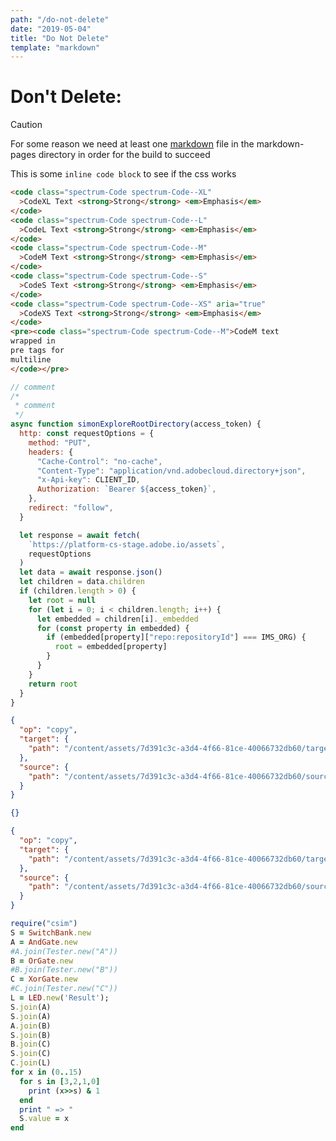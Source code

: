 ```yaml
---
path: "/do-not-delete"
date: "2019-05-04"
title: "Do Not Delete"
template: "markdown"
---
```


# Don't Delete:

> [!CAUTION]
>
> For some reason we need at least one [markdown](https://example.com) file in the markdown-pages directory in order for the build to succeed

This is some `inline code block` to see if the css works

```html
<code class="spectrum-Code spectrum-Code--XL"
  >CodeXL Text <strong>Strong</strong> <em>Emphasis</em>
</code>
<code class="spectrum-Code spectrum-Code--L"
  >CodeL Text <strong>Strong</strong> <em>Emphasis</em>
</code>
<code class="spectrum-Code spectrum-Code--M"
  >CodeM Text <strong>Strong</strong> <em>Emphasis</em>
</code>
<code class="spectrum-Code spectrum-Code--S"
  >CodeS Text <strong>Strong</strong> <em>Emphasis</em>
</code>
<code class="spectrum-Code spectrum-Code--XS" aria="true"
  >CodeXS Text <strong>Strong</strong> <em>Emphasis</em>
</code>
<pre><code class="spectrum-Code spectrum-Code--M">CodeM text
wrapped in
pre tags for
multiline
</code></pre>
```

```javascript {tabGroup: test}{tabName: JS}
// comment
/*
 * comment
 */
async function simonExploreRootDirectory(access_token) {
  http: const requestOptions = {
    method: "PUT",
    headers: {
      "Cache-Control": "no-cache",
      "Content-Type": "application/vnd.adobecloud.directory+json",
      "x-Api-key": CLIENT_ID,
      Authorization: `Bearer ${access_token}`,
    },
    redirect: "follow",
  }

  let response = await fetch(
    `https://platform-cs-stage.adobe.io/assets`,
    requestOptions
  )
  let data = await response.json()
  let children = data.children
  if (children.length > 0) {
    let root = null
    for (let i = 0; i < children.length; i++) {
      let embedded = children[i]._embedded
      for (const property in embedded) {
        if (embedded[property]["repo:repositoryId"] === IMS_ORG) {
          root = embedded[property]
        }
      }
    }
    return root
  }
}
```

```json {tabGroup: test}{tabName: JSON}
{
  "op": "copy",
  "target": {
    "path": "/content/assets/7d391c3c-a3d4-4f66-81ce-40066732db60/target"
  },
  "source": {
    "path": "/content/assets/7d391c3c-a3d4-4f66-81ce-40066732db60/source/test.psd"
  }
}
```

```json
{}
```

```json {tabGroup: ack}{tabName: JSON}
{
  "op": "copy",
  "target": {
    "path": "/content/assets/7d391c3c-a3d4-4f66-81ce-40066732db60/target"
  },
  "source": {
    "path": "/content/assets/7d391c3c-a3d4-4f66-81ce-40066732db60/source/test.psd"
  }
}
```

```ruby {tabGroup: ack}{tabName: Ruby}
require("csim")
S = SwitchBank.new
A = AndGate.new
#A.join(Tester.new("A"))
B = OrGate.new
#B.join(Tester.new("B"))
C = XorGate.new
#C.join(Tester.new("C"))
L = LED.new('Result');
S.join(A)
S.join(A)
A.join(B)
S.join(B)
B.join(C)
S.join(C)
C.join(L)
for x in (0..15)
  for s in [3,2,1,0]
    print (x>>s) & 1
  end
  print " => "
  S.value = x
end
```
